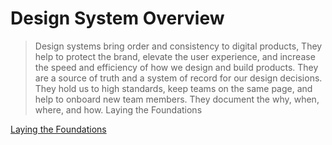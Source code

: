 
<Meta title="Introduction / Design System Overview" />

# Design System Overview

> Design systems bring order and consistency to digital products, They help to protect the brand, elevate the user experience, and increase the speed and efficiency of how we design and build products. They are a source of truth and a system of record for our design decisions. They hold us to high standards, keep teams on the same page, and help to onboard new team members. They document the why, when, where, and how. Laying the Foundations

[Laying the Foundations](https://designsystemfoundations.com/)
